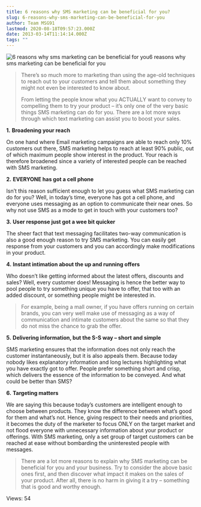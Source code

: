 ```yaml
---
title: 6 reasons why SMS marketing can be beneficial for you?
slug: 6-reasons-why-sms-marketing-can-be-beneficial-for-you
author: Team MSG91
lastmod: 2020-08-18T09:57:23.000Z
date: 2013-03-14T11:14:14.000Z
tags: ""
---
```


![6 reasons why sms marketing can be beneficial for you](https://images-msg91.s3.ap-south-1.amazonaws.com/content/images/wordpress/2013/03/6-reasons-why-SMS-marketing-can-be-beneficial1.jpg "6 reasons why sms marketing can be beneficial for you")6 reasons why sms marketing can be beneficial for you

> 
> There’s so much more to marketing than using the age-old techniques to reach out to your customers and tell them about something they might not even be interested to know about.
> 
> 
> From letting the people know what you ACTUALLY want to convey to compelling them to try your product – it’s only one of the very basic things SMS marketing can do for you. There are a lot more ways through which text marketing can assist you to boost your sales.
> 
> 
> 


**1.** **Broadening your reach** 


On one hand where Email marketing campaigns are able to reach only 10% customers out there, SMS marketing helps to reach at least 90% public, out of which maximum people show interest in the product. Your reach is therefore broadened since a variety of interested people can be reached with SMS marketing.


**2.** **EVERYONE has got a cell phone**


Isn’t this reason sufficient enough to let you guess what SMS marketing can do for you? Well, in today’s time, everyone has got a cell phone, and everyone uses messaging as an option to communicate their near ones. So why not use SMS as a mode to get in touch with your customers too?


**3.** **User response just got a wee bit quicker**


The sheer fact that text messaging facilitates two-way communication is also a good enough reason to try SMS marketing. You can easily get response from your customers and you can accordingly make modifications in your product.


**4.** **Instant intimation about the up and running offers**


Who doesn’t like getting informed about the latest offers, discounts and sales? Well, every customer does! Messaging is hence the better way to pool people to try something unique you have to offer, that too with an added discount, or something people might be interested in.



> 
> For example, being a mall owner, if you have offers running on certain brands, you can very well make use of messaging as a way of communication and intimate customers about the same so that they do not miss the chance to grab the offer.
> 
> 
> 


**5.** **Delivering information, but the S-S way – short and simple**


SMS marketing ensures that the information does not only reach the customer instantaneously, but it is also appeals them. Because today nobody likes explanatory information and long lectures highlighting what you have exactly got to offer. People prefer something short and crisp, which delivers the essence of the information to be conveyed. And what could be better than SMS?


**6.** **Targeting matters** 


We are saying this because today’s customers are intelligent enough to choose between products. They know the difference between what’s good for them and what’s not. Hence, giving respect to their needs and priorities, it becomes the duty of the marketer to focus ONLY on the target market and not flood everyone with unnecessary information about your product or offerings. With SMS marketing, only a set group of target customers can be reached at ease without bombarding the uninterested people with messages.



> 
> There are a lot more reasons to explain why SMS marketing can be beneficial for you and your business. Try to consider the above basic ones first, and then discover what impact it makes on the sales of your product. After all, there is no harm in giving it a try – something that is good and worthy enough.
> 
> 
> 


 Views: 54


